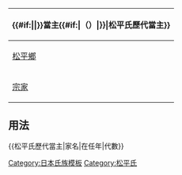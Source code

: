 {| class="navbox collapsible collapsed nowrapliks" 
!colspan="29"|{{Tnavbar-collapsible|{{#if:{{{1|}}}|{{{1|}}}|[[松平氏]]}}{{#if:{{{3|}}}|{{{3|}}}|}}當主{{#if:{{{2|}}}|（{{{2|}}}）|}}|松平氏歷代當主}}
|-
![[松平鄉松平家|松平鄉]]
|[[松平信廣 (松平鄉松平家)|信廣]]||[[松平長勝 (松平鄉松平家)|長勝]]||[[松平勝茂|勝茂]]||[[松平信吉 (松平鄉松平家)|信吉]]||[[松平親長 (松平鄉松平家)|親長]]||[[松平由重|由重]]||[[松平尚榮|尚榮]]||{{tsl|ja|松平重和||重和}}||[[松平信和 (松平鄉松平家)|信和]]||[[松平親貞 (松平鄉松平家)|親貞]]||[[松平尚澄|尚澄]]||[[松平親相|親相]]||[[松平信乘|信乘]]||[[松平信言|信言]]||[[松平信汎|信汎]]||[[松平賴載|賴載]]||[[松平信英|信英]]||{{tsl|ja|松平信博||信博}}||[[松平九洲男|九洲男]]||[[松平信泰|信泰]]||[[松平英男|英男]]||[[松平弘久|弘久]]||[[松平輝夫|輝夫]]||…
|-
!rowspan="17"|[[Template:松平宗家歷代當主|宗家]]
|rowspan="17"|[[松平信光|信光]]
!{{tsl|ja|竹谷松平家||竹谷}}
|{{tsl|ja|松平守家||守家}}||[[松平守親|守親]]||{{tsl|ja|松平親善||親善}}||[[松平清善|清善]]||[[松平清宗|清宗]]||[[松平家清|家清]]||{{tsl|ja|松平忠清||忠清}}||{{tsl|ja|松平清昌||清昌}}||[[松平清直 (竹谷松平家)|清直]]||[[松平清當|清當]]||[[松平義堯|義堯]]||[[松平義著|義著]]||[[松平義峯|義峯]]||[[松平守惇|守惇]]||[[松平守誠|守誠]]||[[松平善長|善長]]||[[松平清良|清良]]||[[松平清倫|清倫]]||[[松平敬信|敬信]]||…
|-
!rowspan="9"|宗家
|rowspan="9"|{{tsl|ja|松平親忠||親忠}}
!{{tsl|ja|岩津松平家||岩津}}
|{{tsl|ja|松平親長 (岩津家)||親長}}||[[松平忠勝 (岩津家)|忠勝]]||[[松平親重|親重]]||[[松平勝次|勝次]]||[[松平宗正|宗正]]||[[松平宗親|宗親]]||[[松平親雄|親雄]]||[[松平尹親|尹親]]||[[松平親名|親名]]||[[松平親似|親似]]||[[松平小六郎|小六郎]]||…
|-
![[Template:大給松平家當主|大給]]
|-
!rowspan="6"|宗家
|rowspan="6"|[[松平長親|長親]]
!rowspan="2"|宗家
|rowspan="2"|{{tsl|ja|松平信忠||信忠}}
![[三木松平家|三木]]
|[[松平信孝 (戰國時代)|信孝]]||[[松平重忠 (三木家)|重忠]]||[[松平忠清 (三木家)|忠清]]||斷絕
|-
!{{tsl|ja|鵜殿松平家||鵜殿}}
|{{tsl|ja|松平康孝||康孝}}||[[松平康定 (鵜殿)|康定]]||[[松平清長|清長]]||[[松平清吉|清吉]]||[[松平清忠|清忠]]||[[松平清政|清政]]||[[松平清次|清次]]||[[松平祐義|祐義]]||[[松平義清|義清]]||[[松平祐教|祐教]]||[[松平清門|清門]]||[[松平義崇|義崇]]||[[松平義理|義理]]||[[松平健三郎|健三郎]]||[[松平鐵太郎|鐵太郎]]||[[松平富次郎|富次郎]]||…
|-
!{{tsl|ja|福釜松平家||福釜}}
|[[松平親盛|親盛]]||[[松平親次|親次]]||[[松平親俊|親俊]]||[[松平康親 (福釜松平家)|康親]]||[[松平康盛|康盛]]||[[松平康俊 (福釜松平家)|康俊]]||[[松平康兆|康兆]]||[[松平康永|康永]]||斷絕
|-
![[櫻井松平家|櫻井]]
|{{tsl|ja|松平信定||信定}}||[[松平清定|清定]]||{{tsl|ja|松平家次||家次}}||[[松平忠正|忠正]]||[[松平忠吉 (櫻井松平家)|忠吉]]||[[松平家廣 (櫻井松平家)|家廣]]||[[松平忠賴|忠賴]]||{{tsl|ja|松平忠重||忠重}}||{{tsl|ja|松平忠倶||忠倶}}||{{tsl|ja|松平忠喬||忠喬}}||{{tsl|ja|松平忠名||忠名}}||{{tsl|ja|松平忠告||忠告}}||[[松平忠寶|忠寶]]||{{tsl|ja|松平忠誨||忠誨}}||[[松平忠榮 (尼崎藩主)|忠榮]]||{{tsl|ja|松平忠興||忠興}}||[[櫻井忠胤|忠胤]]||[[櫻井忠養|忠養]]||[[櫻井忠道|忠道]]||…
|-
![[東條松平家|東條]]
|{{tsl|ja|松平義春||義春}}||{{tsl|ja|松平忠茂||忠茂}}||[[松平家忠 (東條松平家)|家忠]]||[[松平忠吉|忠吉]]||斷絕
|-
!{{tsl|ja|藤井松平家||藤井}}
|{{tsl|ja|松平利長||利長}}||[[松平信一|信一]]||[[松平信吉|信吉]]||[[松平忠國 (播磨國明石藩主)|忠國]]||{{tsl|ja|松平信之||信之}}||{{tsl|ja|松平忠之||忠之}}||{{tsl|ja|松平信通||信通}}||{{tsl|ja|松平長恒||長恒}}||[[松平信將|信將]]||{{tsl|ja|松平信亨||信亨}}||{{tsl|ja|松平信古 (上山藩主)||信古}}||{{tsl|ja|松平信愛||信愛}}||{{tsl|ja|松平信行||信行}}||[[松平信寶 (上山藩主)|信寶]]||{{tsl|ja|松平信庸 (上山藩主)||信庸}}||{{tsl|ja|松平信安||信安}}||[[松平信元|信元]]||[[松平信和 (藤井松平家)|信和]]||…
|-
!{{tsl|ja|瀧脇松平家||瀧脇}}
|[[松平乘清|乘清]]||[[松平乘遠|乘遠]]||[[松平乘高|乘高]]||[[松平乘次 (瀧脇松平家)|乘次]]||[[松平正貞 (瀧脇松平家)|正貞]]||[[松平正勝|正勝]]||[[松平重信|重信]]||{{tsl|ja|松平信孝 (小島藩主)||信孝}}||{{tsl|ja|松平信治||信治}}||{{tsl|ja|松平信嵩||信嵩}}||{{tsl|ja|松平昌信||昌信}}||{{tsl|ja|松平信義 (小島藩主)||信義}}||{{tsl|ja|松平信圭||信圭}}||{{tsl|ja|松平信友 (小島藩主)||信友}}||{{tsl|ja|松平信賢||信賢}}||{{tsl|ja|松平信進||信進}}||{{tsl|ja|松平信書||信書}}||{{tsl|ja|瀧脇信敏||信敏}}||[[瀧脇信成|信成]]||{{tsl|ja|瀧脇信廣||信廣}}||[[瀧脇信鑰|信鑰]]||{{tsl|ja|瀧脇宏光||宏光}}||[[瀧脇平人|平人]]||…
|-
![[Template:形原松平家當主|形原]]
|-
!{{tsl|ja|大草松平家||大草}}
|{{tsl|ja|松平光重 (大草松平家)||光重}}||{{tsl|ja|松平親貞 (大草松平家)||親貞}}||{{tsl|ja|松平昌安||昌安}}||[[松平昌久|昌久]]||[[松平三光|三光]]||[[松平正親|正親]]||[[松平康安|康安]]||[[松平正朝 (大草松平家)|正朝]]||[[松平正永|正永]]||斷絕
|-
!rowspan="2"|[[五井松平家|五井]]
|rowspan="2"|{{tsl|ja|松平忠景||忠景}}
!五井
|{{tsl|ja|松平元心||元心}}||{{tsl|ja|松平信長||信長}}||{{tsl|ja|松平忠次||忠次}}||{{tsl|ja|松平景忠||景忠}}||{{tsl|ja|松平伊昌||伊昌}}||[[松平忠實|忠實]]||{{tsl|ja|松平伊耀||伊耀}}||[[松平忠益|忠益]]||[[松平忠朝|忠朝]]||[[松平忠根|忠根]]||[[松平忠寄|忠寄]]||[[松平忠命|忠命]]||[[松平忠元|忠元]]||{{tsl|ja|松平忠質||忠質}}||[[松平忠凱|忠凱]]||[[松平弘之助|弘之助]]||…
|-
!{{tsl|ja|深溝松平家||深溝}}
|[[松平忠定|忠定]]||[[松平好景|好景]]||[[松平伊忠|伊忠]]||{{tsl|ja|松平家忠||家忠}}||{{tsl|ja|松平忠利||忠利}}||{{tsl|ja|松平忠房 (島原藩主)||忠房}}||{{tsl|ja|松平忠雄||忠雄}}||{{tsl|ja|松平忠俔||忠俔}}||{{tsl|ja|松平忠刻 (島原藩主)||忠刻}}||{{tsl|ja|松平忠祇||忠祇}}||[[松平忠恕 (島原藩主)|忠恕]]||{{tsl|ja|松平忠馮||忠馮}}||{{tsl|ja|松平忠侯||忠侯}}||[[松平忠誠 (肥前國島原藩主)|忠誠]]||{{tsl|ja|松平忠精||忠精}}||{{tsl|ja|松平忠淳||忠淳}}||{{tsl|ja|松平忠愛 (島原藩主)||忠愛}}||{{tsl|ja|松平忠和 (島原藩主)||忠和}}||[[松平忠威|忠威]]||[[松平忠諒|忠諒]]||[[松平忠貞|忠貞]]||…
|-
![[Template:能見松平家當主|能見]]
|-
![[長澤松平家|長澤]]
|[[松平親則|親則]]||[[松平親益|親益]]||[[松平親清|親清]]||[[松平勝宗|勝宗]]||[[松平一忠|一忠]]||[[松平親廣|親廣]]||{{tsl|ja|松平政忠||政忠}}||[[松平康忠|康忠]]||{{tsl|ja|松平康直||康直}}||{{tsl|ja|松平松千代||松千代}}||[[松平忠輝|忠輝]]||[[松平直信|直信]]||[[松平昌興|昌興]]||[[松平親孝|親孝]]||[[松平親應|親應]]||[[松平親芳|親芳]]||[[松平忠道|忠道]]||{{tsl|ja|松平忠敏||忠敏}}||[[松平忠德|忠德]]||…
|-
|}<noinclude>
==用法==
<nowiki>{{松平氏歷代當主|家名|在任年|代數}}</nowiki>
[[Category:日本氏族模板]]
[[Category:松平氏]]
</noinclude>